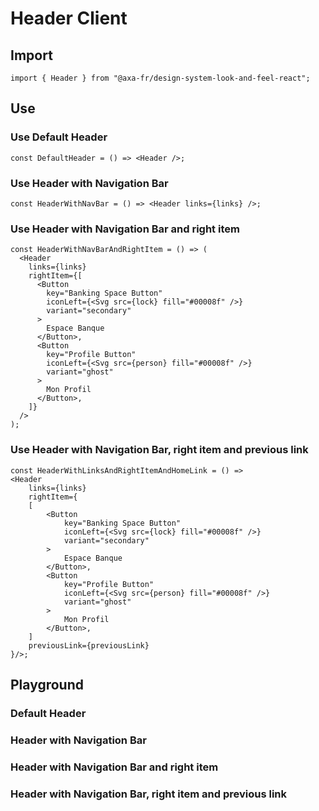 
<Meta of={HeaderClientStories} name="Header Client" />

# Header Client

## Import

```tsx
import { Header } from "@axa-fr/design-system-look-and-feel-react";
```

## Use

### Use Default Header

```tsx
const DefaultHeader = () => <Header />;
```

### Use Header with Navigation Bar

```tsx
const HeaderWithNavBar = () => <Header links={links} />;
```

### Use Header with Navigation Bar and right item

```tsx
const HeaderWithNavBarAndRightItem = () => (
  <Header
    links={links}
    rightItem={[
      <Button
        key="Banking Space Button"
        iconLeft={<Svg src={lock} fill="#00008f" />}
        variant="secondary"
      >
        Espace Banque
      </Button>,
      <Button
        key="Profile Button"
        iconLeft={<Svg src={person} fill="#00008f" />}
        variant="ghost"
      >
        Mon Profil
      </Button>,
    ]}
  />
);
```

### Use Header with Navigation Bar, right item and previous link

```tsx
const HeaderWithLinksAndRightItemAndHomeLink = () =>
<Header
    links={links}
    rightItem={
    [
        <Button
            key="Banking Space Button"
            iconLeft={<Svg src={lock} fill="#00008f" />}
            variant="secondary"
        >
            Espace Banque
        </Button>,
        <Button
            key="Profile Button"
            iconLeft={<Svg src={person} fill="#00008f" />}
            variant="ghost"
        >
            Mon Profil
        </Button>,
    ]
    previousLink={previousLink}
}/>;
```

## Playground

### Default Header

<Canvas of={HeaderClientStories.Default} />

<Controls of={HeaderClientStories.Default} />

### Header with Navigation Bar

<Canvas of={HeaderClientStories.HeaderWithNavBar} />

<Controls of={HeaderClientStories.HeaderWithNavBar} />

### Header with Navigation Bar and right item

<Canvas of={HeaderClientStories.HeaderWithNavBarAndRightItem} />

<Controls of={HeaderClientStories.HeaderWithNavBarAndRightItem} />

### Header with Navigation Bar, right item and previous link

<Canvas of={HeaderClientStories.HeaderWithLinksAndRightItemAndPreviousLink} />

<Controls of={HeaderClientStories.HeaderWithLinksAndRightItemAndPreviousLink} />
